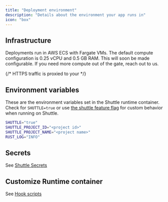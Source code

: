 ```yaml
---
title: "Deployment environment"
description: "Details about the environment your app runs in"
icon: "box"
---
```


## Infrastructure

Deployments run in AWS ECS with Fargate VMs.
The default compute configuration is 0.25 vCPU and 0.5 GB RAM.
This will soon be made configurable.
If you need more compute out of the gate, reach out to us.

{/* HTTPS traffic is proxied to your */}

## Environment variables

These are the environment variables set in the Shuttle runtime container.
Check for `SHUTTLE=true` or use [the shuttle feature flag](./project-structure#cargo-feature-flags) for custom behavior when running on Shuttle.

```bash
SHUTTLE="true"
SHUTTLE_PROJECT_ID="<project id>"
SHUTTLE_PROJECT_NAME="<project name>"
RUST_LOG="INFO"
```

## Secrets

See [Shuttle Secrets](/resources/shuttle-secrets)

## Customize Runtime container

See [Hook scripts](/docs/builds#experimental-hook-scripts)

